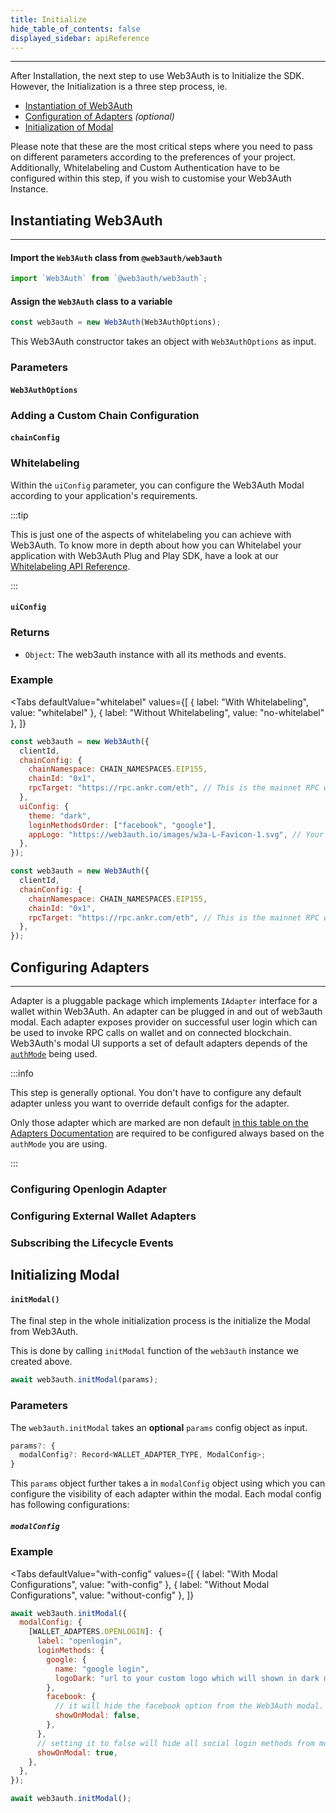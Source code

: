 ```yaml
---
title: Initialize
hide_table_of_contents: false
displayed_sidebar: apiReference
---
```




---

After Installation, the next step to use Web3Auth is to Initialize the SDK. However, the Initialization is a three step process, ie.

- [Instantiation of Web3Auth](#instantiating-web3auth)
- [Configuration of Adapters](#configuring-adapters) _(optional)_
- [Initialization of Modal](#initializing-modal)

Please note that these are the most critical steps where you need to pass on different parameters according to the preferences of your project.
Additionally, Whitelabeling and Custom Authentication have to be configured within this step, if you wish to customise your Web3Auth Instance.

## Instantiating Web3Auth

---

#### Import the `Web3Auth` class from `@web3auth/web3auth`

```javascript
import `Web3Auth` from `@web3auth/web3auth`;
```

#### Assign the `Web3Auth` class to a variable

```javascript
const web3auth = new Web3Auth(Web3AuthOptions);
```

This Web3Auth constructor takes an object with `Web3AuthOptions` as input.

### Parameters

#### `Web3AuthOptions`

<Web3AuthOptions />

### Adding a Custom Chain Configuration

#### `chainConfig`

<ChainConfig />

### Whitelabeling

Within the `uiConfig` parameter, you can configure the Web3Auth Modal according to your application's requirements.

:::tip

This is just one of the aspects of whitelabeling you can achieve with Web3Auth. To know more in depth about how you can Whitelabel your application
with Web3Auth Plug and Play SDK, have a look at our [Whitelabeling API Reference](./whitelabel).

:::

#### `uiConfig`

<UIConfig />

### Returns

- `Object`: The web3auth instance with all its methods and events.

### Example

<Tabs
  defaultValue="whitelabel"
  values={[
    { label: "With Whitelabeling", value: "whitelabel" },
    { label: "Without Whitelabeling", value: "no-whitelabel" },
  ]}
>

<TabItem value="whitelabel">

```javascript
const web3auth = new Web3Auth({
  clientId,
  chainConfig: {
    chainNamespace: CHAIN_NAMESPACES.EIP155,
    chainId: "0x1",
    rpcTarget: "https://rpc.ankr.com/eth", // This is the mainnet RPC we have added, please pass on your own endpoint while creating an app
  },
  uiConfig: {
    theme: "dark",
    loginMethodsOrder: ["facebook", "google"],
    appLogo: "https://web3auth.io/images/w3a-L-Favicon-1.svg", // Your App Logo Here
  },
});
```

</TabItem>

<TabItem value="no-whitelabel">

```javascript
const web3auth = new Web3Auth({
  clientId,
  chainConfig: {
    chainNamespace: CHAIN_NAMESPACES.EIP155,
    chainId: "0x1",
    rpcTarget: "https://rpc.ankr.com/eth", // This is the mainnet RPC we have added, please pass on your own endpoint while creating an app
  },
});
```

</TabItem>

</Tabs>

## Configuring Adapters

---

Adapter is a pluggable package which implements `IAdapter` interface for a wallet within Web3Auth. An adapter can be plugged in and out of web3auth
modal. Each adapter exposes provider on successful user login which can be used to invoke RPC calls on wallet and on connected blockchain. Web3Auth's
modal UI supports a set of default adapters depends of the
[`authMode`](http://localhost:3000/docs/api-reference/web/web3auth/initialize#web3authoptions) being used.

:::info

This step is generally optional. You don't have to configure any default adapter unless you want to override default configs for the adapter.

Only those adapter which are marked are non default [in this table on the Adapters Documentation](../adapters#currently-available-adapters) are
required to be configured always based on the `authMode` you are using.

:::

### Configuring Openlogin Adapter

<OpenloginAdapter />

### Configuring External Wallet Adapters

<ExternalWalletAdapters />

### Subscribing the Lifecycle Events

<SubscribeEvents />

## Initializing Modal

#### `initModal()`

The final step in the whole initialization process is the initialize the Modal from Web3Auth.

This is done by calling `initModal` function of the `web3auth` instance we created above.

```javascript
await web3auth.initModal(params);
```

### Parameters

The `web3auth.initModal` takes an **optional** `params` config object as input.

```javascript
params?: {
  modalConfig?: Record<WALLET_ADAPTER_TYPE, ModalConfig>;
}
```

This `params` object further takes a in `modalConfig` object using which you can configure the visibility of each adapter within the modal. Each modal
config has following configurations:

##### `modalConfig`

<ModalConfig />

### Example

<Tabs
  defaultValue="with-config"
  values={[
    { label: "With Modal Configurations", value: "with-config" },
    { label: "Without Modal Configurations", value: "without-config" },
  ]}
>

<TabItem value="with-config">

```javascript
await web3auth.initModal({
  modalConfig: {
    [WALLET_ADAPTERS.OPENLOGIN]: {
      label: "openlogin",
      loginMethods: {
        google: {
          name: "google login",
          logoDark: "url to your custom logo which will shown in dark mode",
        },
        facebook: {
          // it will hide the facebook option from the Web3Auth modal.
          showOnModal: false,
        },
      },
      // setting it to false will hide all social login methods from modal.
      showOnModal: true,
    },
  },
});
```

</TabItem>

<TabItem value="without-config">

```javascript
await web3auth.initModal();
```

</TabItem>

</Tabs>
